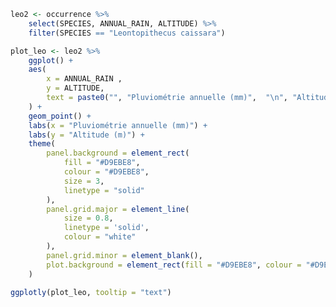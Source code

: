 ```r
leo2 <- occurrence %>% 
	select(SPECIES, ANNUAL_RAIN, ALTITUDE) %>% 
	filter(SPECIES == "Leontopithecus caissara")

plot_leo <- leo2 %>%
	ggplot() +
	aes(
		x = ANNUAL_RAIN ,
		y = ALTITUDE,
		text = paste0("", "Pluviométrie annuelle (mm)",  "\n", "Altitude (m)")
	) +
	geom_point() +
	labs(x = "Pluviométrie annuelle (mm)") +
	labs(y = "Altitude (m)") +
	theme(
		panel.background = element_rect(
			fill = "#D9EBE8",
			colour = "#D9EBE8",
			size = 3,
			linetype = "solid"
		),
		panel.grid.major = element_line(
			size = 0.8,
			linetype = 'solid',
			colour = "white"
		),
		panel.grid.minor = element_blank(),
		plot.background = element_rect(fill = "#D9EBE8", colour = "#D9EBE8", size = 3)
	)

ggplotly(plot_leo, tooltip = "text")
```

